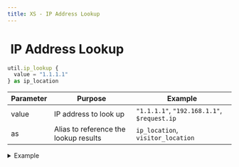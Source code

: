 ```yaml
---
title: XS - IP Address Lookup
---
```


# <img src="../assets/docuBadge (11).png" alt="" data-size="line" /> IP Address Lookup <a href="#xs-iplookup" id="xs-iplookup"></a>

```javascript
util.ip_lookup {
  value = "1.1.1.1"
} as ip_location
```

| Parameter | Purpose                               | Example                                     |
| --------- | ------------------------------------- | ------------------------------------------- |
| value     | IP address to look up                 | `"1.1.1.1"`, `"192.168.1.1"`, `$request.ip` |
| as        | Alias to reference the lookup results | `ip_location`, `visitor_location`           |

<details>

<summary>Example</summary>

```javascript
util.ip_lookup {
  value = $request|get:"ip"
} as visitor_info
```

* Performs geolocation lookup for an IP address

</details>
